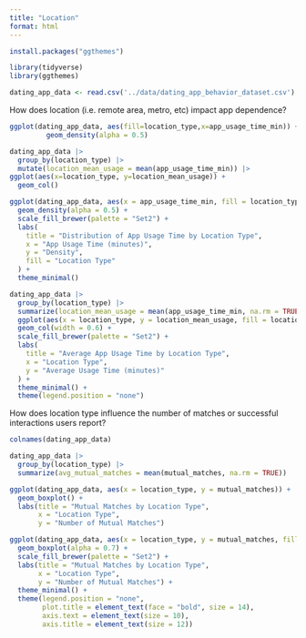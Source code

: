 ```yaml
---
title: "Location"
format: html
---
```

```r
install.packages("ggthemes")

```


```r
library(tidyverse)
library(ggthemes)

```

```r
dating_app_data <- read.csv('../data/dating_app_behavior_dataset.csv')
```

How does location (i.e. remote area, metro, etc) impact app dependence? 
```r
ggplot(dating_app_data, aes(fill=location_type,x=app_usage_time_min)) +
         geom_density(alpha = 0.5)

dating_app_data |>
  group_by(location_type) |>
  mutate(location_mean_usage = mean(app_usage_time_min)) |>
ggplot(aes(x=location_type, y=location_mean_usage)) +
  geom_col()
```
```r
ggplot(dating_app_data, aes(x = app_usage_time_min, fill = location_type)) +
  geom_density(alpha = 0.5) +
  scale_fill_brewer(palette = "Set2") +
  labs(
    title = "Distribution of App Usage Time by Location Type",
    x = "App Usage Time (minutes)",
    y = "Density",
    fill = "Location Type"
  ) +
  theme_minimal()
```
```r
dating_app_data |>
  group_by(location_type) |>
  summarize(location_mean_usage = mean(app_usage_time_min, na.rm = TRUE)) |>
  ggplot(aes(x = location_type, y = location_mean_usage, fill = location_type)) +
  geom_col(width = 0.6) +
  scale_fill_brewer(palette = "Set2") +
  labs(
    title = "Average App Usage Time by Location Type",
    x = "Location Type",
    y = "Average Usage Time (minutes)"
  ) +
  theme_minimal() +
  theme(legend.position = "none")

```

How does location type influence the number of matches or successful interactions users report?

```r
colnames(dating_app_data)
```

```r
dating_app_data |>
  group_by(location_type) |>
  summarize(avg_mutual_matches = mean(mutual_matches, na.rm = TRUE))

```

```r
ggplot(dating_app_data, aes(x = location_type, y = mutual_matches)) +
  geom_boxplot() +
  labs(title = "Mutual Matches by Location Type",
       x = "Location Type",
       y = "Number of Mutual Matches")
```
```r
ggplot(dating_app_data, aes(x = location_type, y = mutual_matches, fill = location_type)) +
  geom_boxplot(alpha = 0.7) +
  scale_fill_brewer(palette = "Set2") +
  labs(title = "Mutual Matches by Location Type",
       x = "Location Type",
       y = "Number of Mutual Matches") +
  theme_minimal() +
  theme(legend.position = "none",
        plot.title = element_text(face = "bold", size = 14),
        axis.text = element_text(size = 10),
        axis.title = element_text(size = 12))

```

